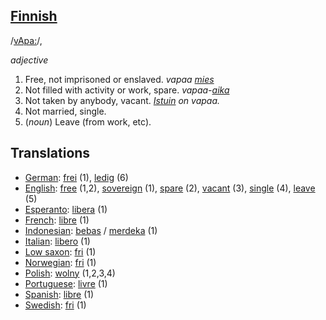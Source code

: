 ==[[Finnish]]==

/[[Pronunciation guide|vApa:]]/, 

''adjective''

# Free, not imprisoned or enslaved. ''vapaa [[mies]]''
# Not filled with activity or work, spare. ''vapaa-[[aika]]''
# Not taken by anybody, vacant. ''[[Istuin]] on vapaa.''
# Not married, single.
# (''noun'') Leave (from work, etc).

==Translations==
*[[German]]: [[frei]] (1), [[ledig]] (6)
*[[English]]: [[free]] (1,2), [[sovereign]] (1), [[spare]] (2), [[vacant]] (3), [[single]] (4), [[leave]] (5)
*[[Esperanto]]: [[libera]] (1)
*[[French]]: [[libre]] (1)
*[[Indonesian]]: [[bebas]] / [[merdeka]] (1)
*[[Italian]]: [[libero]] (1)
*[[Low saxon]]: [[fri]] (1)
*[[Norwegian]]: [[fri]] (1)
*[[Polish]]: [[wolny]] (1,2,3,4)
*[[Portuguese]]: [[livre]] (1)
*[[Spanish]]: [[libre]] (1)
*[[Swedish]]: [[fri]] (1)